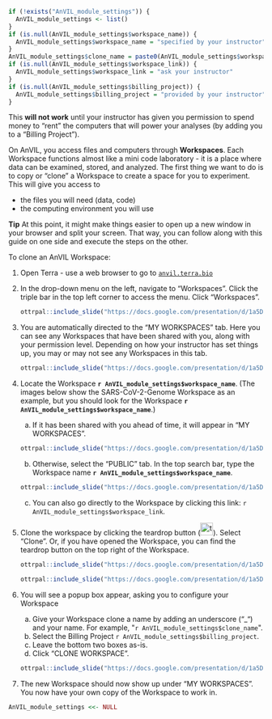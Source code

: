 ```r
if (!exists("AnVIL_module_settings")) {
  AnVIL_module_settings <- list()
}
if (is.null(AnVIL_module_settings$workspace_name)) {
  AnVIL_module_settings$workspace_name = "specified by your instructor"
}
AnVIL_module_settings$clone_name = paste0(AnVIL_module_settings$workspace_name, "_Firstname_Lastname")
if (is.null(AnVIL_module_settings$workspace_link)) {
  AnVIL_module_settings$workspace_link = "ask your instructor"
}
if (is.null(AnVIL_module_settings$billing_project)) {
  AnVIL_module_settings$billing_project = "provided by your instructor"
}
```

:::{.warning}
This **will not work** until your instructor has given you permission to spend money to "rent" the computers that will power your analyses (by adding you to a "Billing Project").
:::

On AnVIL, you access files and computers through **Workspaces**.  Each Workspace functions almost like a mini code laboratory - it is a place where data can be examined, stored, and analyzed. The first thing we want to do is to copy or “clone” a Workspace to create a space for you to experiment.  This will give you access to

- the files you will need (data, code)
- the computing environment you will use

:::{.notice}
**Tip**
At this point, it might make things easier to open up a new window in your browser and split your screen. That way, you can follow along with this guide on one side and execute the steps on the other.
:::

To clone an AnVIL Workspace:

1. Open Terra - use a web browser to go to [`anvil.terra.bio`](https://anvil.terra.bio/)

1. In the drop-down menu on the left, navigate to "Workspaces". Click the triple bar in the top left corner to access the menu. Click "Workspaces".

    ```r
ottrpal::include_slide("https://docs.google.com/presentation/d/1a5Da6qX9BG7Q_6XAz7MvlDyWTvssm2hWwuo1WFJXb_0/edit#slide=id.g117989bd49c_0_150")
    ```

1. You are automatically directed to the "MY WORKSPACES" tab.  Here you can see any Workspaces that have been shared with you, along with your permission level.  Depending on how your instructor has set things up, you may or may not see any Workspaces in this tab.

    ```r
ottrpal::include_slide("https://docs.google.com/presentation/d/1a5Da6qX9BG7Q_6XAz7MvlDyWTvssm2hWwuo1WFJXb_0/edit#slide=id.g17144dbacd0_0_303")
    ```
    
1. Locate the Workspace **`r AnVIL_module_settings$workspace_name`**.  (The images below show the SARS-CoV-2-Genome Workspace as an example, but you should look for the Workspace  **`r AnVIL_module_settings$workspace_name`**.)
    a. If it has been shared with you ahead of time, it will appear in "MY WORKSPACES".  

    ```r
ottrpal::include_slide("https://docs.google.com/presentation/d/1a5Da6qX9BG7Q_6XAz7MvlDyWTvssm2hWwuo1WFJXb_0/edit#slide=id.g17144dbacd0_0_337")
    ```
    b. Otherwise, select the "PUBLIC" tab.  In the top search bar, type the Workspace name **`r AnVIL_module_settings$workspace_name`**.

    ```r
ottrpal::include_slide("https://docs.google.com/presentation/d/1a5Da6qX9BG7Q_6XAz7MvlDyWTvssm2hWwuo1WFJXb_0/edit#slide=id.g17144dbacd0_0_327")
    ```
    c. You can also go directly to the Workspace by clicking this link: `r AnVIL_module_settings$workspace_link`.
    
1. Clone the workspace by clicking the teardrop button (![teardrop button](https://raw.githubusercontent.com/jhudsl/AnVIL_Template/child/child_assets/teardrop_button.png){width=25px}). Select "Clone".  Or, if you have opened the Workspace, you can find the teardrop button on the top right of the Workspace.

    ```r
ottrpal::include_slide("https://docs.google.com/presentation/d/1a5Da6qX9BG7Q_6XAz7MvlDyWTvssm2hWwuo1WFJXb_0/edit#slide=id.g17144dbacd0_0_344")
    ```
    ```r
ottrpal::include_slide("https://docs.google.com/presentation/d/1a5Da6qX9BG7Q_6XAz7MvlDyWTvssm2hWwuo1WFJXb_0/edit#slide=id.g117abafa453_0_577")
    ```

1. You will see a popup box appear, asking you to configure your Workspace
    a. Give your Workspace clone a name by adding an underscore ("_") and your name. For example, \"`r AnVIL_module_settings$clone_name`\".
    a. Select the Billing Project `r AnVIL_module_settings$billing_project`.
    a. Leave the bottom two boxes as-is.
    a. Click “CLONE WORKSPACE”.
    
    ```r
ottrpal::include_slide("https://docs.google.com/presentation/d/1a5Da6qX9BG7Q_6XAz7MvlDyWTvssm2hWwuo1WFJXb_0/edit#slide=id.g17144dbacd0_0_352")
    ```

1. The new Workspace should now show up under "MY WORKSPACES".  You now have your own copy of the Workspace to work in.

```r
AnVIL_module_settings <<- NULL
```
